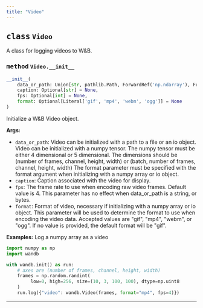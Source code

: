 ```yaml
---
title: "Video"
---
```







## <kbd>class</kbd> `Video`
A class for logging videos to W&B. 

### <kbd>method</kbd> `Video.__init__`

```python
__init__(
    data_or_path: Union[str, pathlib.Path, ForwardRef('np.ndarray'), ForwardRef('TextIO'), ForwardRef('BytesIO')],
    caption: Optional[str] = None,
    fps: Optional[int] = None,
    format: Optional[Literal['gif', 'mp4', 'webm', 'ogg']] = None
)
```

Initialize a W&B Video object. 



**Args:**
 
 - `data_or_path`:  Video can be initialized with a path to a file or an io object.  Video can be initialized with a numpy tensor. The numpy tensor  must be either 4 dimensional or 5 dimensional.  The dimensions should be (number of frames, channel, height, width) or  (batch, number of frames, channel, height, width)  The format parameter must be specified with the format argument  when initializing with a numpy array  or io object. 
 - `caption`:  Caption associated with the video for display. 
 - `fps`:  The frame rate to use when encoding raw video frames.  Default value is 4.  This parameter has no effect when data_or_path is a string, or bytes. 
 - `format`:  Format of video, necessary if initializing with a numpy array  or io object. This parameter will be used to determine the format  to use when encoding the video data. Accepted values are "gif",  "mp4", "webm", or "ogg".  If no value is provided, the default format will be "gif". 



**Examples:**
 Log a numpy array as a video 

```python
import numpy as np
import wandb

with wandb.init() as run:
    # axes are (number of frames, channel, height, width)
    frames = np.random.randint(
         low=0, high=256, size=(10, 3, 100, 100), dtype=np.uint8
    )
    run.log({"video": wandb.Video(frames, format="mp4", fps=4)})
``` 




---



